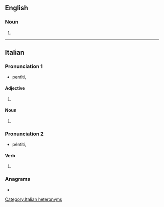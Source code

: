 ==English==

===Noun===
{{head|en|noun form}}

# {{plural of|pentito|lang=en}}

----

==Italian==

===Pronunciation 1===
* pentìti, {{IPA|/penˈtiti/|lang=it}}

====Adjective====
{{head|it|verb forms}}

# {{inflection of|it|pentito||m|p}}

====Noun====
{{head|it|noun plural form|g=m}}

# {{plural of|pentito|lang=it}}

===Pronunciation 2===
* péntiti, {{IPA|/ˈpentiti/|lang=it}}

====Verb====
{{head|it|verb form}}

# {{inflection of|it|pentirsi||2|s|impr}}

===Anagrams===
* {{l|it|pettini}}

[[Category:Italian heteronyms]]